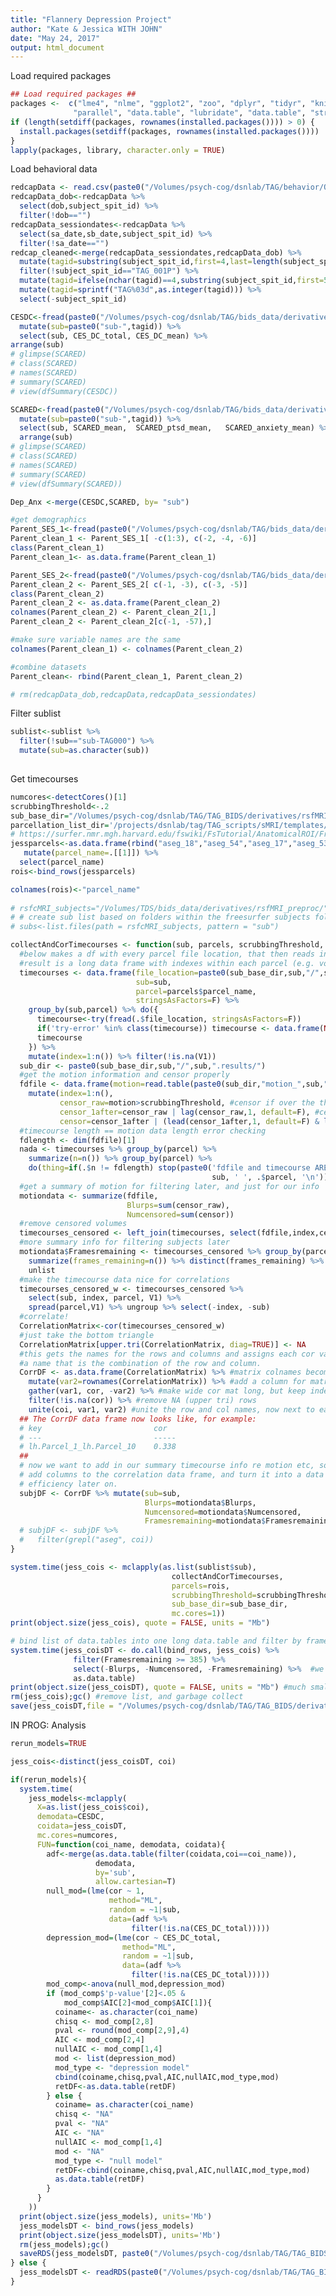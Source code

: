 ```yaml
---
title: "Flannery Depression Project"
author: "Kate & Jessica WITH JOHN"
date: "May 24, 2017"
output: html_document
---
```


Load required packages
```r
## Load required packages ##
packages <-  c("lme4", "nlme", "ggplot2", "zoo", "dplyr", "tidyr", "knitr",
              "parallel", "data.table", "lubridate", "data.table", "stringr", "summarytools")
if (length(setdiff(packages, rownames(installed.packages()))) > 0) {
  install.packages(setdiff(packages, rownames(installed.packages())))  
}
lapply(packages, library, character.only = TRUE)
```


Load behavioral data
```r
redcapData <- read.csv(paste0("/Volumes/psych-cog/dsnlab/TAG/behavior/Questionnaires/Confidential/redcap_dates.csv"), header = TRUE, stringsAsFactors = FALSE)
redcapData_dob<-redcapData %>%
  select(dob,subject_spit_id) %>%
  filter(!dob=="")
redcapData_sessiondates<-redcapData %>%
  select(sa_date,sb_date,subject_spit_id) %>%
  filter(!sa_date=="")
redcap_cleaned<-merge(redcapData_sessiondates,redcapData_dob) %>%
  mutate(tagid=substring(subject_spit_id,first=4,last=length(subject_spit_id)))%>%
  filter(!subject_spit_id=="TAG_001P") %>%
  mutate(tagid=ifelse(nchar(tagid)==4,substring(subject_spit_id,first=5,last=length(subject_spit_id)),tagid)) %>%
  mutate(tagid=sprintf("TAG%03d",as.integer(tagid))) %>%
  select(-subject_spit_id)

CESDC<-fread(paste0("/Volumes/psych-cog/dsnlab/TAG/bids_data/derivatives/Jessica_Depression/FLUX2018/CESDC_Wave1.csv")) %>%
  mutate(sub=paste0("sub-",tagid)) %>%
  select(sub, CES_DC_total, CES_DC_mean) %>%
arrange(sub)
# glimpse(SCARED)
# class(SCARED)
# names(SCARED)
# summary(SCARED)
# view(dfSummary(CESDC))

SCARED<-fread(paste0("/Volumes/psych-cog/dsnlab/TAG/bids_data/derivatives/Jessica_Depression/FLUX2018/SCARED_Wave1.csv")) %>%
  mutate(sub=paste0("sub-",tagid)) %>%
  select(sub, SCARED_mean,	SCARED_ptsd_mean,	SCARED_anxiety_mean) %>%
  arrange(sub)
# glimpse(SCARED)
# class(SCARED)
# names(SCARED)
# summary(SCARED)
# view(dfSummary(SCARED))

Dep_Anx <-merge(CESDC,SCARED, by= "sub") 

#get demographics
Parent_SES_1<-fread(paste0("/Volumes/psych-cog/dsnlab/TAG/bids_data/derivatives/Jessica_Depression/FLUX2018/TAG_W1_SES_ParentQ.csv"))
Parent_clean_1 <- Parent_SES_1[ -c(1:3), c(-2, -4, -6)] 
class(Parent_clean_1)
Parent_clean_1<- as.data.frame(Parent_clean_1)

Parent_SES_2<-fread(paste0("/Volumes/psych-cog/dsnlab/TAG/bids_data/derivatives/Jessica_Depression/FLUX2018/TAG_W1_SES_ParentQ_2.csv"))
Parent_clean_2 <- Parent_SES_2[ c(-1, -3), c(-3, -5)] 
class(Parent_clean_2)
Parent_clean_2 <- as.data.frame(Parent_clean_2)
colnames(Parent_clean_2) <- Parent_clean_2[1,]
Parent_clean_2 <- Parent_clean_2[c(-1, -57),]

#make sure variable names are the same
colnames(Parent_clean_1) <- colnames(Parent_clean_2)

#combine datasets
Parent_clean<- rbind(Parent_clean_1, Parent_clean_2)

# rm(redcapData_dob,redcapData,redcapData_sessiondates)
```

Filter sublist
```r
sublist<-sublist %>%
  filter(!sub=="sub-TAG000") %>%
  mutate(sub=as.character(sub))
  
```

Get timecourses
```r
numcores<-detectCores()[1]
scrubbingThreshold<-.2
sub_base_dir="/Volumes/psych-cog/dsnlab/TAG/TAG_BIDS/derivatives/rsfMRI_preproc_noFDscrub/rsfMRI_preproc_noFDscrub/"
parcellation_list_dir='/projects/dsnlab/tag/TAG_scripts/sMRI/templates/lists/'
# https://surfer.nmr.mgh.harvard.edu/fswiki/FsTutorial/AnatomicalROI/FreeSurferColorLUT
jessparcels<-as.data.frame(rbind("aseg_18","aseg_54","aseg_17","aseg_53","lh.L_a24_ROI","rh.R_a24_ROI")) %>%
   mutate(parcel_name=.[[1]]) %>%
  select(parcel_name)
rois<-bind_rows(jessparcels)

colnames(rois)<-"parcel_name"
  
# rsfcMRI_subjects="/Volumes/TDS/bids_data/derivatives/rsfMRI_preproc/"
# # create sub list based on folders within the freesurfer subjects folder
# subs<-list.files(path = rsfcMRI_subjects, pattern = "sub")

collectAndCorTimecourses <- function(sub, parcels, scrubbingThreshold, sub_base_dir) {
  #below makes a df with every parcel file location, that then reads in the data from that parcel.
  #result is a long data frame with indexes within each parcel (e.g. volume number 1:514)
  timecourses <- data.frame(file_location=paste0(sub_base_dir,sub,"/",sub,".results/timecourses/",sub,'_',parcels$parcel_name,'.txt'),
                            sub=sub,
                            parcel=parcels$parcel_name,
                            stringsAsFactors=F) %>%
    group_by(sub,parcel) %>% do({
      timecourse<-try(fread(.$file_location, stringsAsFactors=F))
      if('try-error' %in% class(timecourse)) timecourse <- data.frame(NA)
      timecourse
    }) %>%
    mutate(index=1:n()) %>% filter(!is.na(V1))
  sub_dir <- paste0(sub_base_dir,sub,"/",sub,".results/")
  #get the motion information and censor properly
  fdfile <- data.frame(motion=read.table(paste0(sub_dir,"motion_",sub,"_enorm.1D"))$V1) %>%
    mutate(index=1:n(),
           censor_raw=motion>scrubbingThreshold, #censor if over the threshold
           censor_1after=censor_raw | lag(censor_raw,1, default=F), #censor 1 after any censored vols
           censor=censor_1after | (lead(censor_1after,1, default=F) & lag(censor_1after,1, default=F))) #censor any vols between censored vols
  #timecourse length == motion data length error checking
  fdlength <- dim(fdfile)[1]
  nada <- timecourses %>% group_by(parcel) %>%
    summarize(n=n()) %>% group_by(parcel) %>%
    do(thing=if(.$n != fdlength) stop(paste0('fdfile and timecourse ARE NOT SAME LENGTH!!!',
                                             sub, ' ', .$parcel, '\n')))
  #get a summary of motion for filtering later, and just for our info
  motiondata <- summarize(fdfile,
                          Blurps=sum(censor_raw),
                          Numcensored=sum(censor))
  #remove censored volumes
  timecourses_censored <- left_join(timecourses, select(fdfile,index,censor)) %>% filter(!censor)
  #more summary info for filtering subjects later
  motiondata$Framesremaining <- timecourses_censored %>% group_by(parcel) %>% 
    summarize(frames_remaining=n()) %>% distinct(frames_remaining) %>%
    unlist  
  #make the timecourse data nice for correlations
  timecourses_censored_w <- timecourses_censored %>% 
    select(sub, index, parcel, V1) %>% 
    spread(parcel,V1) %>% ungroup %>% select(-index, -sub)
  #correlate!
  CorrelationMatrix<-cor(timecourses_censored_w)
  #just take the bottom triangle
  CorrelationMatrix[upper.tri(CorrelationMatrix, diag=TRUE)] <- NA
  #this gets the names for the rows and columns and assigns each cor value
  #a name that is the combination of the row and column.
  CorrDF <- as.data.frame(CorrelationMatrix) %>% #matrix colnames become df column names
    mutate(var2=rownames(CorrelationMatrix)) %>% #add a column for matrix row names
    gather(var1, cor, -var2) %>% #make wide cor mat long, but keep indexed by matrix row name
    filter(!is.na(cor)) %>% #remove NA (upper tri) rows
    unite(coi, var1, var2) #unite the row and col names, now next to each other, into a single name.
  ## The CorrDF data frame now looks like, for example:
  # key                         cor
  # ---                         -----
  # lh.Parcel_1_lh.Parcel_10    0.338
  ##
  # now we want to add in our summary timecourse info re motion etc, so we just 
  # add columns to the correlation data frame, and turn it into a data table for
  # efficiency later on.
  subjDF <- CorrDF %>% mutate(sub=sub, 
                              Blurps=motiondata$Blurps,
                              Numcensored=motiondata$Numcensored,
                              Framesremaining=motiondata$Framesremaining) %>% as.data.table
  # subjDF <- subjDF %>%
  #   filter(grepl("aseg", coi))
}

system.time(jess_cois <- mclapply(as.list(sublist$sub),
                                    collectAndCorTimecourses, 
                                    parcels=rois,
                                    scrubbingThreshold=scrubbingThreshold, 
                                    sub_base_dir=sub_base_dir,
                                    mc.cores=1))
print(object.size(jess_cois), quote = FALSE, units = "Mb")

# bind list of data.tables into one long data.table and filter by frames remaining (< 5 mins)
system.time(jess_coisDT <- do.call(bind_rows, jess_cois) %>% 
              filter(Framesremaining >= 385) %>%
              select(-Blurps, -Numcensored, -Framesremaining) %>%  #we don't need these columns anymore
              as.data.table)
print(object.size(jess_coisDT), quote = FALSE, units = "Mb") #much smaller than the list of data.tables
rm(jess_cois);gc() #remove list, and garbage collect
save(jess_coisDT,file = "/Volumes/psych-cog/dsnlab/TAG/TAG_BIDS/derivatives/Jessica_Depression/jess_coisDT.RDS")
```

IN PROG: Analysis 
```r
rerun_models=TRUE

jess_cois<-distinct(jess_coisDT, coi)

if(rerun_models){
  system.time(
    jess_models<-mclapply(
      X=as.list(jess_cois$coi), 
      demodata=CESDC,
      coidata=jess_coisDT,
      mc.cores=numcores,
      FUN=function(coi_name, demodata, coidata){
        adf<-merge(as.data.table(filter(coidata,coi==coi_name)),
                   demodata,
                   by='sub',
                   allow.cartesian=T)
        null_mod=(lme(cor ~ 1,
                      method="ML",
                      random = ~1|sub,
                      data=(adf %>%
                           filter(!is.na(CES_DC_total)))))
        depression_mod=(lme(cor ~ CES_DC_total,
                         method="ML",
                         random = ~1|sub,
                         data=(adf %>%
                           filter(!is.na(CES_DC_total)))))
        mod_comp<-anova(null_mod,depression_mod)
        if (mod_comp$'p-value'[2]<.05 &
            mod_comp$AIC[2]<mod_comp$AIC[1]){
          coiname<- as.character(coi_name)
          chisq <- mod_comp[2,8]
          pval <- round(mod_comp[2,9],4)
          AIC <- mod_comp[2,4]
          nullAIC <- mod_comp[1,4]
          mod <- list(depression_mod)
          mod_type <- "depression model"
          cbind(coiname,chisq,pval,AIC,nullAIC,mod_type,mod)
          retDF<-as.data.table(retDF)
        } else {
          coiname= as.character(coi_name)
          chisq <- "NA"
          pval <- "NA"
          AIC <- "NA"
          nullAIC <- mod_comp[1,4]
          mod <- "NA"
          mod_type <- "null model"
          retDF<-cbind(coiname,chisq,pval,AIC,nullAIC,mod_type,mod)
          as.data.table(retDF)
        }
      }
    ))
  print(object.size(jess_models), units='Mb')
  jess_modelsDT <- bind_rows(jess_models)
  print(object.size(jess_modelsDT), units='Mb')
  rm(jess_models);gc()
  saveRDS(jess_modelsDT, paste0("/Volumes/psych-cog/dsnlab/TAG/TAG_BIDS/derivatives/Jessica_Depression/jess_modelsDT.RDS"))
} else {
  jess_modelsDT <- readRDS(paste0("/Volumes/psych-cog/dsnlab/TAG/TAG_BIDS/derivatives/Jessica_Depression/jess_modelsDT.RDS"))
}
```